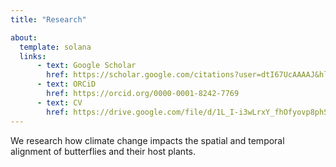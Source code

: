 ```yaml
---
title: "Research"

about:
  template: solana
  links: 
      - text: Google Scholar
        href: https://scholar.google.com/citations?user=dtI67UcAAAAJ&hl=en
      - text: ORCiD
        href: https://orcid.org/0000-0001-8242-7769
      - text: CV
        href: https://drive.google.com/file/d/1L_I-i3wLrxY_fhOfyovp8phSWVX6WHkO/view?usp=sharing
---
```


We research how climate change impacts the spatial and temporal alignment of butterflies and their host plants.
